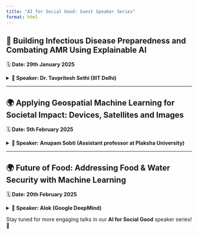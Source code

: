 ```yaml
---
title: "AI for Social Good: Guest Speaker Series"
format: html
---
```


## 🏥 **Building Infectious Disease Preparedness and Combating AMR Using Explainable AI**  
🗓 **Date: 29th January 2025**  

<details>
<summary>**👤 Speaker: Dr. Tavpritesh Sethi (IIIT Delhi)**</summary>
<img src="https://www.iiitd.ac.in/sites/default/files/dr-tavpritesh.jpg" alt="Dr. Tavpritesh Sethi" align="right" width="150px">

### **Abstract**
Artificial Intelligence (AI) is enhancing clinical decision-making using multimodal data. However, its application has largely been limited to imaging data. In this talk, I will showcase AI’s potential in combating antimicrobial resistance (AMR) and high-risk Intensive Care settings. I will discuss barriers such as explainability and evaluation, proposing pathways for AI-enhanced health systems addressing global infectious diseases.

### **Biosketch**
Dr. Tavpritesh Sethi is an Associate Professor at IIIT-Delhi and leads the Center of Excellence in Healthcare. With a Ph.D. in computational biology, he is a globally recognized expert in data science for healthcare. 

🏆 He has received awards for his work in AMR and AI-driven early disease detection from The Trinity Challenge, the Vivli AMR Challenge, and MIT Tech Review's TR35 India. His research focuses on data-driven clinical decision-making, early ICU warning systems, and multimodal AI tools.

📄 Published 50+ papers | 🎤 TEDx Speaker | 🔬 Fellow at Kavli Foundation & DBT/Wellcome India Alliance

</details>

---

## 🌍 **Applying Geospatial Machine Learning for Societal Impact: Devices, Satellites and Images**  
🗓 **Date: 5th February 2025**  

<details>
<summary>**👤 Speaker: Anupam Sobti (Assistant professor at Plaksha University)**</summary>

### **Abstract**
As artificial intelligence spreads its wings, it provides us an opportunity to tackle long standing societal problems by shortening the information gap – whether it’s information about the historical produce of a farm to a bank or declining condition of a road to your local municipal authority. In this talk, I will share examples and opportunities where machine learning based perception systems are being (or could be) used to provide economical and reliable information to the right users at the right time to address many challenges that arise in these socio-technical systems. We will discuss how these ‘sentients’ could enthuse efficiency in data-driven decision making for policy makers as well as operational pipelines.

</details>

---

## 🌍 **Future of Food: Addressing Food & Water Security with Machine Learning**  
🗓 **Date: 20th February 2025**  

<details>
<summary>**👤 Speaker: Alok (Google DeepMind)**</summary>
<img src="https://media.licdn.com/dms/image/v2/C4D03AQGpiIdrgdnL7Q/profile-displayphoto-shrink_200_200/profile-displayphoto-shrink_200_200/0/1516779728637?e=2147483647&v=beta&t=qwCPX9MFqA9oo7IvfxB4xCDxSfxVL5Tic-WpFmV7OdI" alt="Alok" align="right" width="150px">

### **Abstract**
The global food system faces unprecedented challenges. In 2023, 2.4 billion people experienced moderate to severe food insecurity due to climate change and shifting diets. Agriculture contributes significantly to greenhouse gas emissions, necessitating a shift toward sustainable practices.

📈 To feed a projected 9.6 billion people by 2050, the FAO estimates a 60% increase in food production. Machine learning can drive this transformation through digitization, precision monitoring, and data-driven decisions.

### **Biosketch**
Alok is a software engineer at Google DeepMind leading AnthroKrishi, a team focused on remote sensing and AI-driven agriculture solutions.

🌍 Founding member of Climate Trace | 🎓 Google.org Fellow with WattTime | 👨‍💻 15 years in tech | 🤝 Leads a 5000-member grassroots climate group at Google

</details>
Stay tuned for more engaging talks in our **AI for Social Good** speaker series! 🚀
